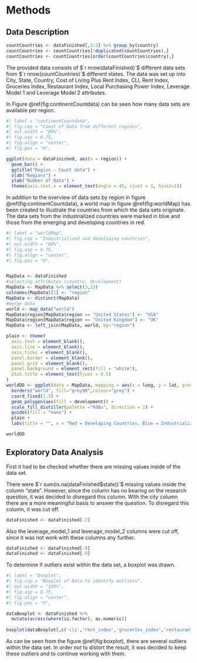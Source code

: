 # Methods

## Data Description

```r
countCountries <- dataFinished[,3:3] %>% group_by(country)
countCountries <- countCountries[!duplicated(countCountries),] 
countCountries <- countCountries[order(countCountries$country),]
```

The provided data consists of $`r nrow(dataFinished)`$ different data sets from $`r nrow(countCountries)`$ different states. The data was set up into City, State, Country, Cost of Living Plus Rent Index, CLI, Rent Index, Groceries Index, Restaurant Index, Local Purchasing Power Index, Leverage Model 1 and Leverage Model 2 attributes.

In Figure \@ref(fig:continentCountdata) can be seen how many data sets are available per region.

```r
#| label = "continentCountdata",
#| fig.cap = "Count of Data from different regions",
#| out.width = "80%",
#| fig.asp = 0.75,
#| fig.align = "center",
#| fig.pos = "H",

ggplot(data = dataFinished, aes(x = region)) +
  geom_bar() +
  ggtitle("Region - Count data") +
  xlab("Regions") +
  ylab("Number of Data") +
  theme(axis.text.x = element_text(angle = 45, vjust = 1, hjust=1))
```

In addition to the overview of data sets by region in figure \@ref(fig:continentCountdata), a world map in figure \@ref(fig:worldMap) has been created to illustrate the countries from which the data sets originate. The data sets from the industrialized countries were marked in blue and those from the emerging and developing countries in red.

```r
#| label = "worldMap",
#| fig.cap = "Industrialized and developing countries",
#| out.width = "80%",
#| fig.asp = 0.75,
#| fig.align = "center",
#| fig.pos = "H",


MapData <- dataFinished
#selecting attributes (country, development)
MapData <- MapData %>% select(3,13)
colnames(MapData)[1] <- "region"
MapData <- distinct(MapData)
#merge data
world <- map_data("world")
MapData$region[MapData$region == "United States"] <- "USA"
MapData$region[MapData$region == "United Kingdom"] <- "UK"
MapData <- left_join(MapData, world, by="region")

plain <- theme(
  axis.text = element_blank(),
  axis.line = element_blank(),
  axis.ticks = element_blank(),
  panel.border = element_blank(),
  panel.grid = element_blank(),
  panel.background = element_rect(fill = "white"),
  plot.title = element_text(hjust = 0.5)
)
worldDD <- ggplot(data = MapData, mapping = aes(x = long, y = lat, group = group)) +
  borders("world", fill="grey90",colour="grey") + 
  coord_fixed(1.3) +
  geom_polygon(aes(fill = development)) +
  scale_fill_distiller(palette ="RdBu", direction = 1) +
  guides(fill = "none") +
  plain +
  labs(title = "", x = "Red = Developing Countries, Blue = Industrialized Countries", y = "")

worldDD

```

## Exploratory Data Analysis

First it had to be checked whether there are missing values inside of the data set.

There were $`r sum(is.na(dataFinished$state))`$ missing values inside the column "state". 
However, since the column has no bearing on the research question, it was decided to disregard this column. With the city column there are a more meaningful basis to answer the question.
To disregard this column, it was cut off.

```r
dataFinished <- dataFinished[-2]
```

Also the leverage_model_1 and leverage_model_2 columns were cut off, since it was not work with these columns any further.

```r
dataFinished <- dataFinished[-9]
dataFinished <- dataFinished[-9]
```


To determine if outliers exist within the data set, a boxplot was drawn.

```r
#| label = "boxplot",
#| fig.cap = "Boxplot of Data to identify outliers",
#| out.width = "100%",
#| fig.asp = 0.75,
#| fig.align = "center",
#| fig.pos = "H",

dataBoxplot <- dataFinished %>%
  mutate(across(where(is.factor), as.numeric))
  
boxplot(dataBoxplot[,c('cli','rent_index','groceries_index','restaurant_price_index','local_purchasing_power_index')],names = c("Cli", "Rent", "Groceries", "Restaurant Price", "Purchasing Power"))
```

As can be seen from the figure \@ref(fig:boxplot), there are several outliers within the data set. In order not to distort the result, it was decided to keep these outliers and to continue working with them.

\clearpage
